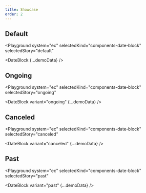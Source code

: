 ```yaml
---
title: Showcase
order: 2
---
```



## Default

<Playground
  system="ec"
  selectedKind="components-date-block"
  selectedStory="default"
>
  <DateBlock {...demoData} />
</Playground>

## Ongoing

<Playground
  system="ec"
  selectedKind="components-date-block"
  selectedStory="ongoing"
>
  <DateBlock variant="ongoing" {...demoData} />
</Playground>

## Canceled

<Playground
  system="ec"
  selectedKind="components-date-block"
  selectedStory="canceled"
>
  <DateBlock variant="canceled" {...demoData} />
</Playground>

## Past

<Playground
  system="ec"
  selectedKind="components-date-block"
  selectedStory="past"
>
  <DateBlock variant="past" {...demoData} />
</Playground>
